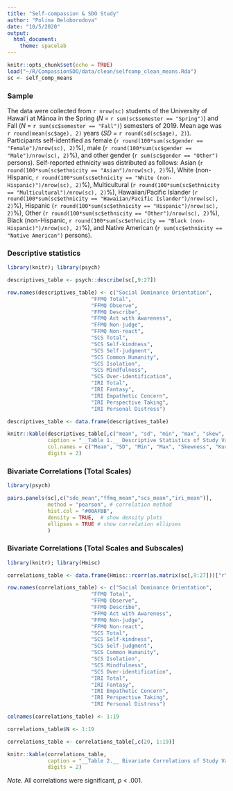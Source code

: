```yaml
---
title: "Self-compassion & SDO Study"
author: "Polina Beloborodova"
date: "10/5/2020"
output:
  html_document:
    theme: spacelab
---
```


```r
knitr::opts_chunk$set(echo = TRUE)
load("~/R/CompassionSDO/data/clean/selfcomp_clean_means.Rda")
sc <- self_comp_means
```

### Sample

The data were collected from `r nrow(sc)` students of the University of Hawaiʻi at Mānoa in the Spring (*N* = `r sum(sc$semester == "Spring")`) and Fall (*N* = `r sum(sc$semester == "Fall")`) semesters of 2019. Mean age was `r round(mean(sc$age), 2)` years (*SD* = `r round(sd(sc$age), 2)`). Participants self-identified as female (`r round(100*sum(sc$gender == "Female")/nrow(sc), 2)`%), male (`r round(100*sum(sc$gender == "Male")/nrow(sc), 2)`%), and other gender (`r sum(sc$gender == "Other")` persons). Self-reported ethnicity was distributed as follows: Asian (`r round(100*sum(sc$ethnicity == "Asian")/nrow(sc), 2)`%), White (non-Hispanic, `r round(100*sum(sc$ethnicity == "White (non-Hispanic)")/nrow(sc), 2)`%), Multicultural (`r round(100*sum(sc$ethnicity == "Multicultural")/nrow(sc), 2)`%), Hawaiian/Pacific Islander (`r round(100*sum(sc$ethnicity == "Hawaiian/Pacific Islander")/nrow(sc), 2)`%), Hispanic (`r round(100*sum(sc$ethnicity == "Hispanic")/nrow(sc), 2)`%), Other (`r round(100*sum(sc$ethnicity == "Other")/nrow(sc), 2)`%), Black (non-Hispanic, `r round(100*sum(sc$ethnicity == "Black (non-Hispanic)")/nrow(sc), 2)`%), and Native American (`r sum(sc$ethnicity == "Native American")` persons).

### Descriptive statistics

```r
library(knitr); library(psych)

descriptives_table <- psych::describe(sc[,9:27])

row.names(descriptives_table) <- c("Social Dominance Orientation",
                           "FFMQ Total",
                           "FFMQ Observe",
                           "FFMQ Describe",
                           "FFMQ Act with Awareness",
                           "FFMQ Non-judge",
                           "FFMQ Non-react",
                           "SCS Total",
                           "SCS Self-kindness",
                           "SCS Self-judgment",
                           "SCS Common Humanity",
                           "SCS Isolation",
                           "SCS Mindfulness",
                           "SCS Over-identification",
                           "IRI Total",
                           "IRI Fantasy",
                           "IRI Empathetic Concern",
                           "IRI Perspective Taking",
                           "IRI Personal Distress")

descriptives_table <- data.frame(descriptives_table)

knitr::kable(descriptives_table[,c("mean", "sd", "min", "max", "skew", "kurtosis")],
             caption = "__Table 1.__ Descriptive Statistics of Study Varibles",
             col.names = c("Mean", "SD", "Min", "Max", "Skewness", "Kurtosis"),
             digits = 2)
```

### Bivariate Correlations (Total Scales)

```r
library(psych)

pairs.panels(sc[,c("sdo_mean","ffmq_mean","scs_mean","iri_mean")], 
             method = "pearson", # correlation method
             hist.col = "#00AFBB",
             density = TRUE,  # show density plots
             ellipses = TRUE # show correlation ellipses
             )
```


### Bivariate Correlations (Total Scales and Subscales)

```r
library(knitr); library(Hmisc)

correlations_table <- data.frame(Hmisc::rcorr(as.matrix(sc[,9:27]))["r"])

row.names(correlations_table) <- c("Social Dominance Orientation",
                           "FFMQ Total",
                           "FFMQ Observe",
                           "FFMQ Describe",
                           "FFMQ Act with Awareness",
                           "FFMQ Non-judge",
                           "FFMQ Non-react",
                           "SCS Total",
                           "SCS Self-kindness",
                           "SCS Self-judgment",
                           "SCS Common Humanity",
                           "SCS Isolation",
                           "SCS Mindfulness",
                           "SCS Over-identification",
                           "IRI Total",
                           "IRI Fantasy",
                           "IRI Empathetic Concern",
                           "IRI Perspective Taking",
                           "IRI Personal Distress")

colnames(correlations_table) <- 1:19

correlations_table$N <- 1:19

correlations_table <- correlations_table[,c(20, 1:19)]

knitr::kable(correlations_table,
             caption = "__Table 2.__ Bivariate Correlations of Study Varibles",
             digits = 2)
```
*Note.* All correlations were significant, *p* < .001.


